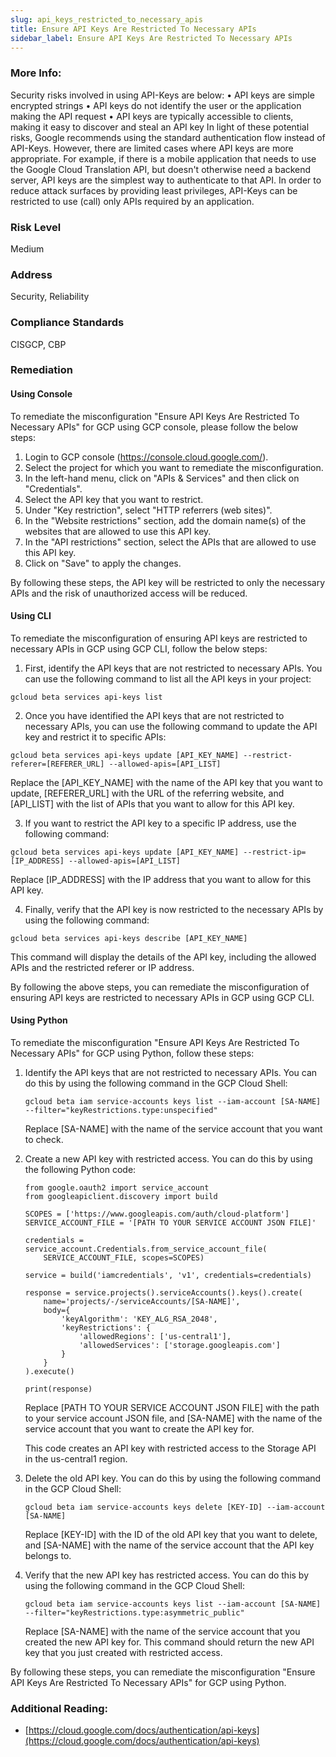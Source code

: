 ```yaml
---
slug: api_keys_restricted_to_necessary_apis
title: Ensure API Keys Are Restricted To Necessary APIs
sidebar_label: Ensure API Keys Are Restricted To Necessary APIs
---
```


### More Info:

Security risks involved in using API-Keys are below: • API keys are simple encrypted strings • API keys do not identify the user or the application making the API request • API keys are typically accessible to clients, making it easy to discover and steal an API key In light of these potential risks, Google recommends using the standard authentication flow instead of API-Keys. However, there are limited cases where API keys are more appropriate. For example, if there is a mobile application that needs to use the Google Cloud Translation API, but doesn't otherwise need a backend server, API keys are the simplest way to authenticate to that API. In order to reduce attack surfaces by providing least privileges, API-Keys can be restricted to use (call) only APIs required by an application.

### Risk Level

Medium

### Address

Security, Reliability

### Compliance Standards

CISGCP, CBP

### Remediation

#### Using Console

To remediate the misconfiguration "Ensure API Keys Are Restricted To Necessary APIs" for GCP using GCP console, please follow the below steps:

1. Login to GCP console (https://console.cloud.google.com/).
2. Select the project for which you want to remediate the misconfiguration.
3. In the left-hand menu, click on "APIs & Services" and then click on "Credentials".
4. Select the API key that you want to restrict.
5. Under "Key restriction", select "HTTP referrers (web sites)".
6. In the "Website restrictions" section, add the domain name(s) of the websites that are allowed to use this API key.
7. In the "API restrictions" section, select the APIs that are allowed to use this API key.
8. Click on "Save" to apply the changes.

By following these steps, the API key will be restricted to only the necessary APIs and the risk of unauthorized access will be reduced.

#### Using CLI

To remediate the misconfiguration of ensuring API keys are restricted to necessary APIs in GCP using GCP CLI, follow the below steps:

1. First, identify the API keys that are not restricted to necessary APIs. You can use the following command to list all the API keys in your project:

```
gcloud beta services api-keys list
```

2. Once you have identified the API keys that are not restricted to necessary APIs, you can use the following command to update the API key and restrict it to specific APIs:

```
gcloud beta services api-keys update [API_KEY_NAME] --restrict-referer=[REFERER_URL] --allowed-apis=[API_LIST]
```

Replace the [API_KEY_NAME] with the name of the API key that you want to update, [REFERER_URL] with the URL of the referring website, and [API_LIST] with the list of APIs that you want to allow for this API key.

3. If you want to restrict the API key to a specific IP address, use the following command:

```
gcloud beta services api-keys update [API_KEY_NAME] --restrict-ip=[IP_ADDRESS] --allowed-apis=[API_LIST]
```

Replace [IP_ADDRESS] with the IP address that you want to allow for this API key.

4. Finally, verify that the API key is now restricted to the necessary APIs by using the following command:

```
gcloud beta services api-keys describe [API_KEY_NAME]
```

This command will display the details of the API key, including the allowed APIs and the restricted referer or IP address.

By following the above steps, you can remediate the misconfiguration of ensuring API keys are restricted to necessary APIs in GCP using GCP CLI.

#### Using Python

To remediate the misconfiguration "Ensure API Keys Are Restricted To Necessary APIs" for GCP using Python, follow these steps:

1. Identify the API keys that are not restricted to necessary APIs. You can do this by using the following command in the GCP Cloud Shell:

   ```
   gcloud beta iam service-accounts keys list --iam-account [SA-NAME] --filter="keyRestrictions.type:unspecified"
   ```

   Replace [SA-NAME] with the name of the service account that you want to check.

2. Create a new API key with restricted access. You can do this by using the following Python code:

   ```
   from google.oauth2 import service_account
   from googleapiclient.discovery import build

   SCOPES = ['https://www.googleapis.com/auth/cloud-platform']
   SERVICE_ACCOUNT_FILE = '[PATH TO YOUR SERVICE ACCOUNT JSON FILE]'

   credentials = service_account.Credentials.from_service_account_file(
       SERVICE_ACCOUNT_FILE, scopes=SCOPES)

   service = build('iamcredentials', 'v1', credentials=credentials)

   response = service.projects().serviceAccounts().keys().create(
       name='projects/-/serviceAccounts/[SA-NAME]',
       body={
           'keyAlgorithm': 'KEY_ALG_RSA_2048',
           'keyRestrictions': {
               'allowedRegions': ['us-central1'],
               'allowedServices': ['storage.googleapis.com']
           }
       }
   ).execute()

   print(response)
   ```

   Replace [PATH TO YOUR SERVICE ACCOUNT JSON FILE] with the path to your service account JSON file, and [SA-NAME] with the name of the service account that you want to create the API key for.

   This code creates an API key with restricted access to the Storage API in the us-central1 region.

3. Delete the old API key. You can do this by using the following command in the GCP Cloud Shell:

   ```
   gcloud beta iam service-accounts keys delete [KEY-ID] --iam-account [SA-NAME]
   ```

   Replace [KEY-ID] with the ID of the old API key that you want to delete, and [SA-NAME] with the name of the service account that the API key belongs to.

4. Verify that the new API key has restricted access. You can do this by using the following command in the GCP Cloud Shell:

   ```
   gcloud beta iam service-accounts keys list --iam-account [SA-NAME] --filter="keyRestrictions.type:asymmetric_public"
   ```

   Replace [SA-NAME] with the name of the service account that you created the new API key for. This command should return the new API key that you just created with restricted access.

By following these steps, you can remediate the misconfiguration "Ensure API Keys Are Restricted To Necessary APIs" for GCP using Python.


### Additional Reading:

- [https://cloud.google.com/docs/authentication/api-keys](https://cloud.google.com/docs/authentication/api-keys) 

